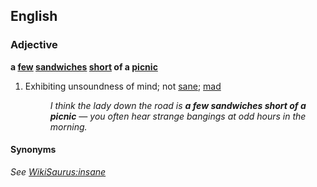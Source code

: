 == English ==
=== Adjective ===
'''a [[few]] [[sandwich]]es [[short]] of a [[picnic]]'''
# {{idiom}} Exhibiting unsoundness of mind; not [[sane]]; [[mad]]
#: ''I think the lady down the road is '''a few sandwiches short of a picnic''' &mdash; you often hear strange bangings at odd hours in the morning.''

==== Synonyms ====
''See [[WikiSaurus:insane]]''